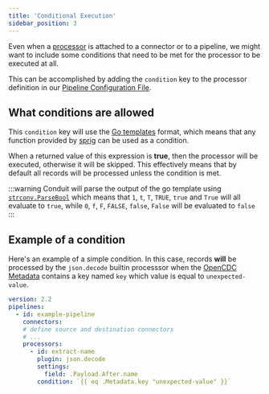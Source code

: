 ```yaml
---
title: 'Conditional Execution'
sidebar_position: 3
---
```


Even when a [processor](/docs/connectors/getting-started) is attached to a connector or to a pipeline, we might want to include some conditions that need to be met for the processor to be executed at all.

This can be accomplished by adding the `condition` key to the processor definition in our [Pipeline Configuration File](/docs/pipeline-configuration-files).


## What conditions are allowed

This `condition` key will use the [Go templates](https://pkg.go.dev/text/template) format, which means that any function provided by [sprig](https://masterminds.github.io/sprig/) can be used as a condition.

When a returned value of this expression is **true**, then the processor will be executed, otherwise it will be skipped. This effectively means that by default all records will be processed unless the condition is met.

:::warning
Conduit will parse the output of the go template using [`strconv.ParseBool`](https://pkg.go.dev/strconv#ParseBool) which means that `1`, `t`, `T`, `TRUE`, `true` and `True` will all evaluate to `true`, while `0`, `f`, `F`, `FALSE`, `false`, `False` will be evaluated to `false`
:::

## Example of a condition

Here's an example of a simple condition. In this case, records **will** be processed by the `json.decode` builtin processsor when the [OpenCDC Metadata](/docs/features/opencdc-record#fields) contains a key named `key` which value is equal to `unexpected-value`.


```yaml
version: 2.2
pipelines:
  - id: example-pipeline
    connectors:
    # define source and destination connectors
    # ...
    processors:
      - id: extract-name
        plugin: json.decode
        settings:
          field: .Payload.After.name
        condition: `{{ eq .Metadata.key "unexpected-value" }}`
```
